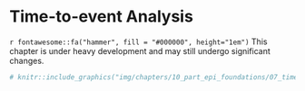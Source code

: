 # Time-to-event Analysis

```{=html}
<!-- 
Hidden comments placeholder
---------------------------

To preview:
bookdown::preview_chapter("chapters/10_part_epi_foundations/07_time_to_event.Rmd")

Copy and paste:
👆**Here's what we did above:**
-->
```

::: under-construction
`r fontawesome::fa("hammer", fill = "#000000", height="1em")` This chapter is under heavy development and may still undergo significant changes.
:::

```r
# knitr::include_graphics("img/chapters/10_part_epi_foundations/07_time_to_event/figure.png")
```